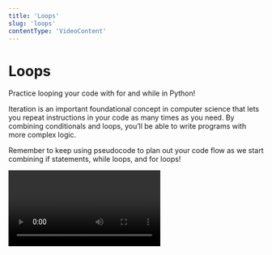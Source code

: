 ```yaml
---
title: 'Loops'
slug: 'loops'
contentType: 'VideoContent'
---
```


# Loops

Practice looping your code with for and while in Python!

Iteration is an important foundational concept in computer science that lets you repeat instructions
in your code as many times as you need. By combining conditionals and loops, you’ll be able to write
programs with more complex logic.

Remember to keep using pseudocode to plan out your code flow as we start combining if statements,
while loops, and for loops!

<Video alt="Loops" videoId="ooX6JX-yldg" />
